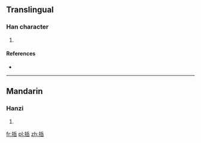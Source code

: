 ==Translingual==

===Han character===
{{Han char|rn=64|rad=手|as=08|sn=11|four=|canj=手人一山 (QOMU)}}

# {{defn|Han|sort=手08}}

====References====
* {{Han ref|kx=0435.180|dkj=12210|dj=0785.020|hdz=31898.050|uh=6373|ud=25459}}

----

==Mandarin==

===Hanzi===
{{cmn-hanzi|pin=[[chēn]] ([[chen1]]), [[yuè]] ([[yue4]])|wg=ch'en<sup>1</sup>, yüeh<sup>4</sup>}}

# {{defn|lang=cmn|sort=手08}}

[[fr:捳]]
[[pl:捳]]
[[zh:捳]]